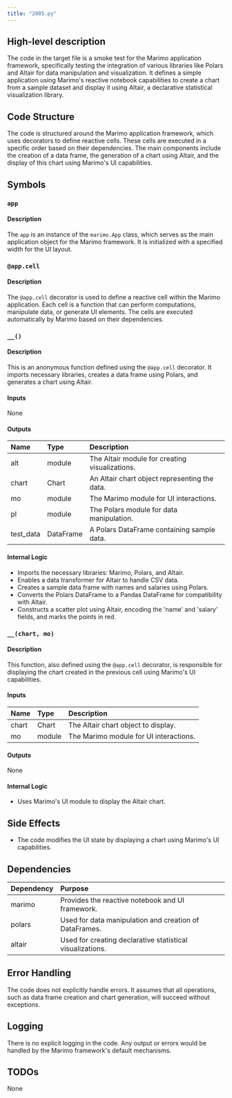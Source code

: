 ```yaml
---
title: "2005.py"
---
```


## High-level description

The code in the target file is a smoke test for the Marimo application framework, specifically testing the integration of various libraries like Polars and Altair for data manipulation and visualization. It defines a simple application using Marimo's reactive notebook capabilities to create a chart from a sample dataset and display it using Altair, a declarative statistical visualization library.

## Code Structure

The code is structured around the Marimo application framework, which uses decorators to define reactive cells. These cells are executed in a specific order based on their dependencies. The main components include the creation of a data frame, the generation of a chart using Altair, and the display of this chart using Marimo's UI capabilities.

## Symbols

### `app`
#### Description
The `app` is an instance of the `marimo.App` class, which serves as the main application object for the Marimo framework. It is initialized with a specified width for the UI layout.

### `@app.cell`
#### Description
The `@app.cell` decorator is used to define a reactive cell within the Marimo application. Each cell is a function that can perform computations, manipulate data, or generate UI elements. The cells are executed automatically by Marimo based on their dependencies.

### `__()`
#### Description
This is an anonymous function defined using the `@app.cell` decorator. It imports necessary libraries, creates a data frame using Polars, and generates a chart using Altair.

#### Inputs
None

#### Outputs
| Name       | Type   | Description                                      |
|:-----------|:-------|:-------------------------------------------------|
| alt        | module | The Altair module for creating visualizations.   |
| chart      | Chart  | An Altair chart object representing the data.    |
| mo         | module | The Marimo module for UI interactions.           |
| pl         | module | The Polars module for data manipulation.         |
| test_data  | DataFrame | A Polars DataFrame containing sample data.    |

#### Internal Logic
- Imports the necessary libraries: Marimo, Polars, and Altair.
- Enables a data transformer for Altair to handle CSV data.
- Creates a sample data frame with names and salaries using Polars.
- Converts the Polars DataFrame to a Pandas DataFrame for compatibility with Altair.
- Constructs a scatter plot using Altair, encoding the 'name' and 'salary' fields, and marks the points in red.

### `__(chart, mo)`
#### Description
This function, also defined using the `@app.cell` decorator, is responsible for displaying the chart created in the previous cell using Marimo's UI capabilities.

#### Inputs
| Name  | Type  | Description                        |
|:------|:------|:-----------------------------------|
| chart | Chart | The Altair chart object to display.|
| mo    | module| The Marimo module for UI interactions.|

#### Outputs
None

#### Internal Logic
- Uses Marimo's UI module to display the Altair chart.

## Side Effects
- The code modifies the UI state by displaying a chart using Marimo's UI capabilities.

## Dependencies
| Dependency | Purpose                                      |
|:-----------|:---------------------------------------------|
| marimo     | Provides the reactive notebook and UI framework. |
| polars     | Used for data manipulation and creation of DataFrames. |
| altair     | Used for creating declarative statistical visualizations. |

## Error Handling
The code does not explicitly handle errors. It assumes that all operations, such as data frame creation and chart generation, will succeed without exceptions.

## Logging
There is no explicit logging in the code. Any output or errors would be handled by the Marimo framework's default mechanisms.

## TODOs
None
